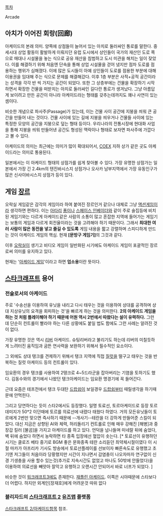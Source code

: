 [[목차]]

Arcade

== 아치가 이어진 회랑(回廊) ==
아케이드의 본래 의미. 양쪽에 상점들이 늘어서 있는 아치로 둘러싸인 통로를 말한다. 중세시대 상업 활동이 활발하게 이뤄지던 유럽 도시에서 상인들이 국가의 재산인 도로 쪽으로 매대나 시설물을 놓는 식으로 공유 재산을 침범하고 도시 미관을 해치는 일이 잦았다. 이를 해결하기 위해 처음엔 단속을 통해 상업 시설물을 걷어 냈지만 점차 도로를 점용하는 행위가 심해졌다. 이에 많은 도시들이 아예 상인들이 도로를 점용한 부분에 대해 이용권을 임대해 주는 식으로 문제를 해결해갔다. 이후 1층 부분은 사적+공적 공간이라는 성격을 각각 반 씩 가지는 공간이 되었다. 또한 그 상층부에는 건물을 확장하기 시작하면서 확장한 건물을 떠받치는 아치로 둘러싸인 길다란 통로가 생겨났다. 그냥 아름답게 보이려고 만든 공간이 아니라 아케이드라는 형태를 갖추는데까지도 꽤나 사연이 있는 셈이다.

비슷한 개념으로 파사주(Passage)가 있는데, 이는 건물 사이 공간에 지붕을 씌워 큰 공간을 만들어 내는 것이다. 건물 사이에 있는 길에 지붕을 씌우거나 건물들 사이에 있는 특정한 모양의 공간을 지붕으로 덮는 형태 등이다. 우리나라의 전통시장에 현대화 사업을 통해 지붕을 씌워 만들어낸 공간도 형성된 맥락이나 형태로 보자면 파사주에 가깝다고 볼 수 있다. 

아케이드의 의미는 최근에는 의미가 많이 확대되어서, [[COEX]] 지하 상가 같은 곳도 아케이드라는 의미로 통용된다. 

일본에서는 이 아케이드 형태의 상점가를 쉽게 찾아볼 수 있다. 가장 유명한 상점가는 일본에서 가장 긴 2.4km의 텐진바시스지 상점가나 오사카 남부지역에서 가장 유동인구가 많은 신사이바시스지 상점가 등이 있다.

== 게임 [[장르]] ==
오락실 게임같은 감각의 게임이라 하여 붙여진 장르인거 같으나 대체로 그냥 [[액션]]게임이라 생각하면 편하다. 이는 [[아타리]] [[퐁]]이나 [[스페이스 인베이더]]와 같이 주로 술집등에 비치된 게임기와는 다르게 아케이드같은 사람의 소통이 많고 혼잡한 지역에 들어가는 게임기는 보통의 게임과 다르게 회전율이라는 것을 고려해야 하기 때문이다. 그래서 '''최대한 여러 사람이 많은 동전을 넣고 즐길 수 있도록''' 게임 내용을 짧고 강렬하며 스피디하게 만드는 것이 아케이드 게임의 핵심. 현재 '''[문방구 게임기]'''의 그것과 같다.

이후 [[오락실]]이 생기고 비디오 게임이 일반화된 시기에도 아케이드 게임이 포괄적인 장르로써 의미를 유지하고 있다.

현재는 '[[아케이드 게임]]'이라고 하면 '''업소용'''이란 뜻이다.

== [[스타크래프트]] 용어 ==
=== 전술로서의 아케이드 ===
주로 '수송선을 이용하여 유닛을 내리고 다시 태우는 것을 이용하여 상대를 공격하며 상대 지상유닛의 요격을 회피하는 것'을 빠르게 하는 것을 의미한다. '''2의 아케이드 게임을 하는 것 처럼 플레이해야 하기 때문에 어원 역시 2번에서 따왔다는 설이 유력하다.''' 그런데 단순히 컨트롤이 빨라야 하는 다른 상황에도 붙일 법도 함에도 그런 사례는 알려진 것이 없다.

가장 유명한 것은 역시 [[리버]] 아케이드. 슈팅리버라고 불리기도 하는데 리버의 미칠듯하게 느려터진 움직임과 굼뜬 연사력을 보완하기 위해서 필수적인 요소이다. 

그 외에도 상대 탱크를 견제하기 위해서 탱크 지역에 직접 [[질럿]]을 떨구고 태우는 것을 반복하는 질럿 아케이드 등의 컨트롤이 있다.

임요환의 경우 탱크를 사용하여 2탱크로 4~5드라군을 잡아버리는 기염을 토하기도 했다. 김동수와의 경기에서 나왔던 탱크아케이드는 임요환 명경기에 꼭 들어간다.

근데 요즘은 테프전에서 탱크 두대탄 [[드랍쉽]]이 보일경우 [[드랍쉽]]부터 때릴생각을 하기때문에 안먹힌다.

그리고 당연하다는 듯이 스타2에서도 등장했다.
일명 토료선, 토르아케이드로 등장 토르 데미지가 50*2 이던때에 토르를 의료선에 내렸다 태웠다 하였다. 거의 모든유닛들이 토르에게 2번만 맞으면 즉사하기 때문에 --개사기--테란을 더 강하게 만들어준 스킬이 되었다.
대신 지금은 상향된 AI와 체력, 허리돌리기 컨트롤로 인해 매우 강해진 [해병]과 중장갑 킬러 [불곰]을 가지고 아케이드를 하고 있다. 언덕을 넘나들며 미네랄 뒤에 숨었다, 벽 뒤에 숨었다 하면서 농락하면 타 종족 입장에선 혈압이 솟는다. [* 토료선이 유행하던 시기는 클로즈 베타 중기로 BGM 좋은 문화종족 테란 소리듣던 최약체시절이였다 이 시절 마카가 아프리카 기사도 방송에서 토료선플레이를 선보이자 빠른속도로 유행했고 초기엔 저그들이 처음이라 당황했지만 시간이 지나면서 감염충이 나오자마자 연구없이 신경 기생충을 사용 할수 있는것(추가로 지속시간도 없었고 마나도 50밖에 안들었다)을 이용하여 의료선을 빼앗아 잘막고 유행하고 오랜시간 안되어서 바로 너프가 되었다. ]

비슷한 것이 [[워크래프트3]]에도 존재한다. [[재플린 아케이드]]. 이쪽은 시야때문에 스타보다 더 어렵다. 하지만 외계인[장재호]에게 어려운것 따위 없다

=== 블리자드의 [[스타크래프트 2]] [[유즈맵]] 플랫폼 ===
[[스타크래프트 2/아케이드]]항목 참조.
